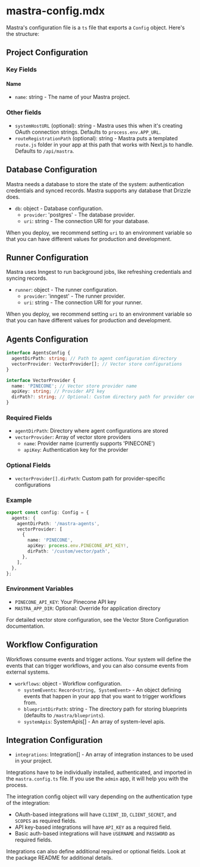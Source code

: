 # mastra-config.mdx

Mastra's configuration file is a `ts` file that exports a `Config` object. Here's the structure:

## Project Configuration

### Key Fields

#### Name

- `name`: string - The name of your Mastra project.

### Other fields

- `systemHostURL` (optional): string - Mastra uses this when it's creating OAuth connection strings. Defaults to `process.env.APP_URL`.
- `routeRegistrationPath` (optional): string - Mastra puts a templated `route.js` folder in your app at this path that works with Next.js to handle. Defaults to `/api/mastra`.

## Database Configuration

Mastra needs a database to store the state of the system: authentication credentials and synced records. Mastra supports any database that Drizzle does.

- `db`: object - Database configuration.
  - `provider`: 'postgres' - The database provider.
  - `uri`: string - The connection URI for your database.

When you deploy, we recommend setting `uri` to an environment variable so that you can have different values for production and development.

## Runner Configuration

Mastra uses Inngest to run background jobs, like refreshing credentials and syncing records.

- `runner`: object - The runner configuration.
  - `provider`: 'inngest' - The runner provider.
  - `uri`: string - The connection URI for your runner.

When you deploy, we recommend setting `uri` to an environment variable so that you can have different values for production and development.

## Agents Configuration

```ts showLineNumbers
interface AgentsConfig {
  agentDirPath: string; // Path to agent configuration directory
  vectorProvider: VectorProvider[]; // Vector store configurations
}

interface VectorProvider {
  name: 'PINECONE'; // Vector store provider name
  apiKey: string; // Provider API key
  dirPath?: string; // Optional: Custom directory path for provider configs
}
```

### Required Fields

- `agentDirPath`: Directory where agent configurations are stored
- `vectorProvider`: Array of vector store providers
  - `name`: Provider name (currently supports 'PINECONE')
  - `apiKey`: Authentication key for the provider

### Optional Fields

- `vectorProvider[].dirPath`: Custom path for provider-specific configurations

### Example

```ts filename="mastra.config.ts" showLineNumbers
export const config: Config = {
  agents: {
    agentDirPath: '/mastra-agents',
    vectorProvider: [
      {
        name: 'PINECONE',
        apiKey: process.env.PINECONE_API_KEY!,
        dirPath: '/custom/vector/path',
      },
    ],
  },
};
```

### Environment Variables

- `PINECONE_API_KEY`: Your Pinecone API key
- `MASTRA_APP_DIR`: Optional: Override for application directory

For detailed vector store configuration, see the Vector Store Configuration documentation.

## Workflow Configuration

Workflows consume events and trigger actions. Your system will define the events that can trigger workflows, and you can also consume events from external systems.

- `workflows`: object - Workflow configuration.
  - `systemEvents`: `Record<string, SystemEvent>` - An object defining events that happen in your app that you want to trigger workflows from.
  - `blueprintDirPath`: string - The directory path for storing blueprints (defaults to `/mastra/blueprints`).
  - `systemApis`: SystemApis[] - An array of system-level apis.

## Integration Configuration

- `integrations`: Integration[] - An array of integration instances to be used in your project.

Integrations have to be individually installed, authenticated, and imported in the `mastra.config.ts` file. If you use the `admin` app, it will help you with the process.

The integration config object will vary depending on the authentication type of the integration:

- OAuth-based integrations will have `CLIENT_ID`, `CLIENT_SECRET`, and `SCOPES` as required fields.
- API key-based integrations will have `API_KEY` as a required field.
- Basic auth-based integrations will have `USERNAME` and `PASSWORD` as required fields.

Integrations can also define additional required or optional fields. Look at the package README for additional details.
